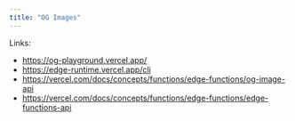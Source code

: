 ```yaml
---
title: "OG Images"
---
```


Links:

- https://og-playground.vercel.app/
- https://edge-runtime.vercel.app/cli
- https://vercel.com/docs/concepts/functions/edge-functions/og-image-api
- https://vercel.com/docs/concepts/functions/edge-functions/edge-functions-api
